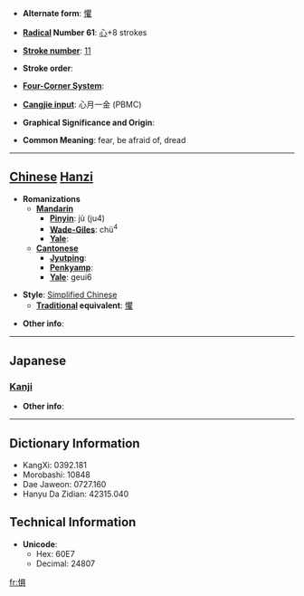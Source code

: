 * '''Alternate form''': [[懼]]

* '''[[Wiktionary:Chinese radical index| Radical]] Number 61''': [[Wiktionary:Chinese radical index 心|心]]+8 strokes

* '''[[Wiktionary:Chinese total strokes index|Stroke number]]''': [[Wiktionary:Chinese total strokes index 11|11]]

* '''Stroke order''': 

* '''[[Wiktionary:Chinese four corner index|Four-Corner System]]''': 

* '''[[Wiktionary:Chinese Cangjie index|Cangjie input]]''': 心月一金 (PBMC)

* '''Graphical Significance and Origin''': 

* '''Common Meaning''': fear, be afraid of, dread

----

== [[Chinese]] [[Hanzi]] ==

* '''Romanizations'''
** '''[[Mandarin]]'''
*** '''[[Pinyin]]''': jù (ju4)
*** '''[[Wade-Giles]]''': chü<sup>4</sup>
*** '''[[Yale]]''': 
** '''[[Cantonese]]'''
*** '''[[Jyutping]]''':
*** '''[[Penkyamp]]''': 
*** '''[[Yale]]''': geui6

* '''Style''': [[Simplified Chinese]] 
** '''[[Traditional Chinese|Traditional]] equivalent''': [[懼]]

* '''Other info''': 

----

==Japanese==
===[[Kanji]]===
{{kanji|on readings=[[く]] (ku), [[ぐ]] (gu)|kun readings=[[おそれる]] (osoreru)}}

* '''Other info''':  

----

== Dictionary Information ==

* KangXi: 0392.181
* Morobashi: 10848
* Dae Jaweon: 0727.160
* Hanyu Da Zidian: 42315.040

== Technical Information ==

* '''Unicode''':
** Hex: 60E7
** Decimal: 24807

[[fr:惧]]